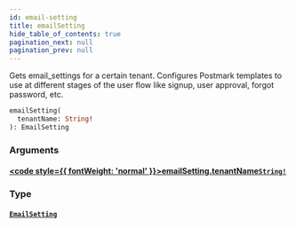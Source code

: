 ```yaml
---
id: email-setting
title: emailSetting
hide_table_of_contents: true
pagination_next: null
pagination_prev: null
---
```








Gets email_settings for a certain tenant. Configures Postmark templates to use at different
stages of the user flow like signup, user approval, forgot password, etc.

```graphql
emailSetting(
  tenantName: String!
): EmailSetting
```


### Arguments

#### [<code style={{ fontWeight: 'normal' }}>emailSetting.<b>tenantName</b></code>](#)<Bullet />[`String!`](/scalars/string) <Badge class="secondary" text="non-null"/> <Badge class="secondary" text="scalar"/>
> 
> 

### Type

#### [`EmailSetting`](/objects/email-setting) <Badge class="secondary" text="object"/>
> 
> 





